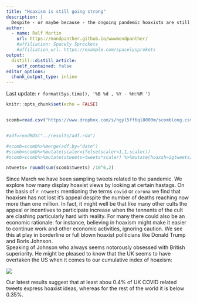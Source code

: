 ```yaml
---
title: "Hoaxism is still going strong"
description: |
  Despite - or maybe because - the ongoing pandemic hoaxists are still sticking to their believes. It's also one thing Britain might be world beating.
author:
  - name: Ralf Martin
    url: https://mondpanther.github.io/wwwmondpanther/
    #affiliation: Spacely Sprockets
    #affiliation_url: https://example.com/spacelysprokets
output:
  distill::distill_article:
    self_contained: false
editor_options: 
  chunk_output_type: inline
---
```


Last update: `r format(Sys.time(), '%B %d , %Y - %H:%M ')`

```r
knitr::opts_chunk$set(echo = FALSE)


scomb=read.csv("https://www.dropbox.com/s/hgyl5ff6ql8000m/scomblong.csv?dl=1")


#adf=readRDS("../results/adf.rda")

#scomb=scomb%>%merge(adf,by="date")
#scomb=scomb%>%mutate(scaler=ifelse(scaler<1,1,scaler))
#scomb=scomb%>%mutate(stweets=tweets*scaler) %>%mutate(hoaxsh=igtweets/tweets)

ntweets= round(sum(scomb$tweets) /10^6,2)

```

Since March we have been sampling tweets related to the pandemic. We explore how many display hoaxist views by looking at certain hastags. On the basis of `r ntweets` mentioning the terms `covid` or `corona` we find that hoaxism has not lost it's appeal despite the number of deaths reaching now more than one million. In fact, it might well be that like many other cults the appeal or incentives to participate increase when the tennents of the cult are clashing particularly hard with reality. For many there could also be an economic rationale: for instance, believing in hoaxism might make it easier to continue work and other economic activities, ignoring caution. We see this at play in borderline or full blown hoaxist politicians like Donald Trump and Boris Johnson.
<br>
Speaking of Johnson who always seems notorously obsessed with British superiority. He might be pleased to know that the UK seems to have overtaken the US when it comes to our cumulative index of hoaxism:

![](https://mondpanther.github.io/memonomicslab/hoaxism_files/figure-html5/plot%20cumulative-1.png)

Our latest results suggest that at least abou 0.4% of UK COVID related tweets express hoaxist ideas, whereas for the rest of the world it is below 0.35%.





